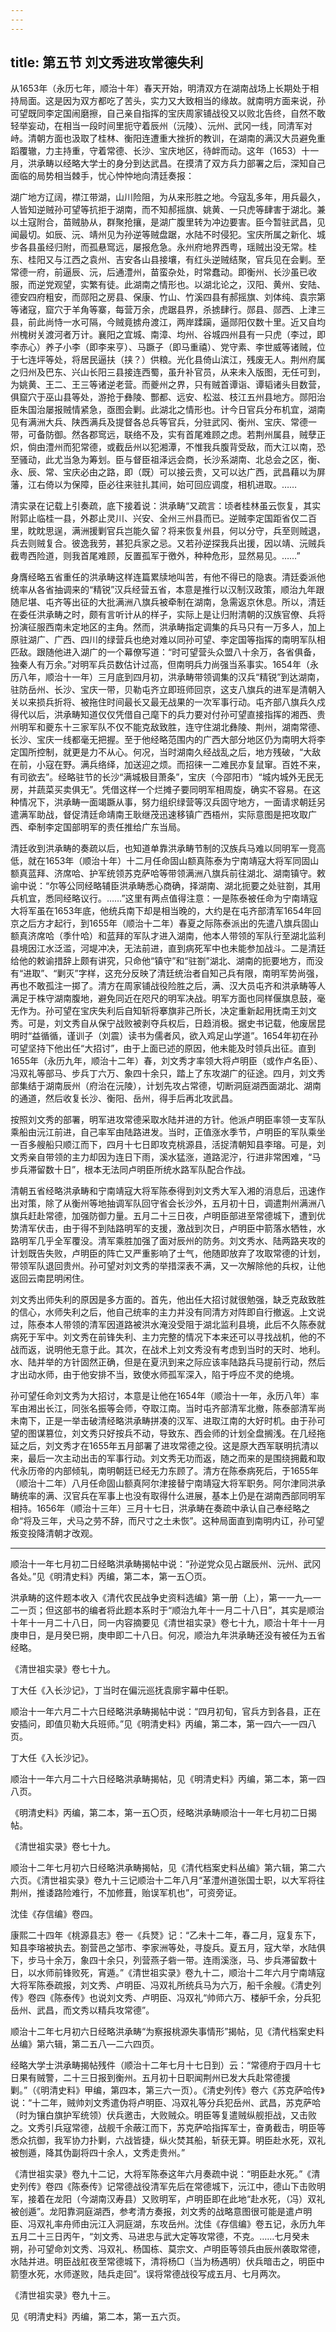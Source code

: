 ```yaml
---
---
---
```

title: 第五节 刘文秀进攻常德失利
---




从1653年（永历七年，顺治十年）春天开始，明清双方在湖南战场上长期处于相持局面。这是因为双方都吃了苦头，实力又大致相当的缘故。就南明方面来说，孙可望既同李定国闹磨擦，自己亲自指挥的宝庆周家铺战役又以败北告终，自然不敢轻举妄动，在相当一段时间里扼守着辰州（沅陵）、沅州、武冈一线，同清军对峙。清朝方面也汲取了桂林、衡阳连遭重大挫折的教训，在湖南的满汉大员避免重蹈覆辙，力主持重，守着常德、长沙、宝庆地区，待衅而动。这年（1653）十一月，洪承畴以经略大学士的身分到达武昌。在摸清了双方兵力部署之后，深知自己面临的局势相当棘手，忧心忡忡地向清廷奏报：

湖广地方辽阔，襟江带湖，山川险阻，为从来形胜之地。今寇乱多年，用兵最久，人皆知逆贼孙可望等抗拒于湖南，而不知郝摇旗、姚黄、一只虎等肆害于湖北。兼以土寇附合，苗贼胁从，群聚抢攘，是湖广腹里转为冲边要害。臣今暂驻武昌，见闻最切。如辰、沅、靖州见为孙逆等贼盘踞，水陆不时侵犯。宝庆所属之新化、城步各县虽经归附，而孤悬窎远，屡报危急。永州府地界西粤，瑶贼出没无常。桂东、桂阳又与江西之袁州、吉安各山县接壤，有红头逆贼结聚，官兵见在会剿。至常德一府，前逼辰、沅，后通澧州，苗蛮杂处，时常蠢动。即衡州、长沙虽已收服，而逆党观望，实繁有徒。此湖南之情形也。以湖北论之，汉阳、黄州、安陆、德安四府粗安，而郧阳之房县、保康、竹山、竹溪四县有郝摇旗、刘体纯、袁宗第等诸寇，窟穴于羊角等寨，每营万余，虎踞县界，杀掳肆行。郧县、郧西、上津三县，前此尚恃一水可隔，今贼竟掳舟渡江，两岸蹂躏，逼郧阳仅数十里。近又自均州槐树关渡河者万计。襄阳之宜城、南漳、均州、谷城四州县有一只虎（李过，即李赤心）养子小李（即李来亨）、马蹶子（即马重禧）、党守素、李世威等诸贼，位于七连坪等处，将居民逼扶（挟？）供粮。光化县倚山滨江，残废无人。荆州府属之归州及巴东、兴山长阳三县接连西蜀，虽升补官员，从来未入版图，无任可到，为姚黄、王二、王三等诸逆老营。而夔州之界，只有贼首谭诣、谭韬诸头目数营，俱窟穴于巫山县等处，游抢于彝陵、酆都、远安、松滋、枝江五州县地方。郧阳治臣朱国治屡报贼情紧急，亟图会剿。此湖北之情形也。计今日官兵分布机宜，湖南见有满洲大兵、陕西满兵及提督各总兵等官兵，分驻武冈、衡州、宝庆、常德一带，可备防御。然各郡窎远，联络不及，实有首尾难顾之虑。若荆州属县，贼孽正炽，倘由澧州而犯常德，或截岳州以犯湘潭，不惟我兵腹背受敌，而大江以南，恐至骚动，此尤当急为筹划。臣与督臣祖泽远会商，长沙系湖南、北总会之区，衡、永、辰、常、宝庆必由之路，即（既）可以接云贵，又可以达广西，武昌藉以为屏藩，江右倚以为保障，臣必往来驻扎其间，始可回应调度，相机进取。……



清实录在记载上引奏疏，底下接着说：洪承畴“又疏言：顷者桂林虽云恢复，其实附郭止临桂一县，外郡止灵川、兴安、全州三州县而已。逆贼李定国距省仅二百里，眈眈思逞，满洲援剿官兵岂能久留？将来恢复州县，何以分守，兵至则贼退，兵去则贼复合。彼逸我劳，甚犯兵家之忌。又若孙逆探我兵出援，因以靖、沅贼兵截粤西险道，则我首尾难顾，反置孤军于徼外，种种危形，显然易见。……”

身膺经略五省重任的洪承畴这样连篇累牍地叫苦，有他不得已的隐衷。清廷委派他统率从各省抽调来的“精锐”汉兵经营五省，本意是推行以汉制汉政策，顺治九年跟随尼堪、屯齐等出征的大批满洲八旗兵被牵制在湖南，急需返京休息。所以，清廷在委任洪承畴之时，颇有言听计从的样子，实际上是让归附清朝的汉族官僚、兵将扮演征服西南未定地区的主角。然而，洪承畴指定调集的兵马只有一万多人，加上原驻湖广、广西、四川的绿营兵也绝对难以同孙可望、李定国等指挥的南明军队相匹敌。跟随他进入湖广的一个幕僚写道：“时可望营头众盟八十余万，各省俱备，独秦人有万余。”对明军兵员数估计过高，但南明兵力尚强当系事实。1654年（永历八年，顺治十一年）三月底到四月初，洪承畴带领调集的汉兵“精锐”到达湖南，驻防岳州、长沙、宝庆一带，贝勒屯齐立即班师回京，这支八旗兵的进军是清朝入关以来损兵折将、被拖住时间最长又最无战果的一次军事行动。屯齐部八旗兵久戍得代以后，洪承畴知道仅仅凭借自己麾下的兵力要对付孙可望直接指挥的湘西、贵州明军和夔东十三家军队不仅不能克敌致胜，连守住湖北彝陵、荆州，湖南常德、长沙、宝庆一线都毫无把握。至于他经略范围内的广西大部分地区仍为南明大将李定国所控制，就更是力不从心。何况，当时湖南久经战乱之后，地方残破，“大敌在前，小寇在野。满兵络绎，加送迎之烦。而招徕一二难民亦复鼠窜。百姓不来，有司欲去”。经略驻节的长沙“满城极目萧条”，宝庆（今邵阳市）“城内城外无民无房，并蔬菜买卖俱无”。凭借这样一个烂摊子要同明军相周旋，确实不容易。在这种情况下，洪承畴一面竭蹶从事，努力组织绿营等汉兵固守地方，一面请求朝廷另遣满军助战，督促清廷命靖南王耿继茂迅速移镇广西梧州，实际意图是把攻取广西、牵制李定国部明军的责任推给广东当局。

清廷收到洪承畴的奏疏以后，也知道单靠洪承畴节制的汉族兵马难以同明军一竞高低，就在1653年（顺治十年）十二月任命固山额真陈泰为宁南靖寇大将军同固山额真蓝拜、济席哈、护军统领苏克萨哈等带领满洲八旗兵前往湖北、湖南镇守。敕谕中说：“尔等公同经略辅臣洪承畴悉心商确，择湖南、湖北扼要之处驻劄，其用兵机宜，悉同经略议行。……”这里有两点值得注意：一是陈泰被任命为宁南靖寇大将军虽在1653年底，他统兵南下却是相当晚的，大约是在屯齐部清军1654年回京之后方才起行，到1655年（顺治十二年）春夏之际陈泰派出的先遣八旗兵固山额真济席哈（季什哈）和蓝拜的军队才进入湖南，他本人带领的军队行至湖北监利县境因江水泛滥，河堤冲决，无法前进，直到病死军中也未能参加战斗。二是清廷给他的敕谕措辞上颇有讲究，只命他“镇守”和“驻劄”湖北、湖南的扼要地方，而没有“进取”、“剿灭”字样，这充分反映了清廷统治者自知己兵有限，南明军势尚强，再也不敢孤注一掷了。清方在周家铺战役险胜之后，满、汉大员屯齐和洪承畴等人满足于株守湖南腹地，避免同近在咫尺的明军决战。明军方面也同样偃旗息鼓，毫无作为。孙可望在宝庆失利后自知斩将搴旗非己所长，决定重新起用抚南王刘文秀。可是，刘文秀自从保宁战败被剥夺兵权后，日趋消极。据史书记载，他废居昆明时“益循循，谨训子（刘震）读书为儒者风，欲入鸡足山学道”。1654年初在孙可望坚持下他出任“大招讨”，由于上面已述的原因，他未能及时领兵出征。直到1655年（永历九年，顺治十二年）春，刘文秀才率领大将卢明臣（或作卢名臣）、冯双礼等部马、步兵丁六万、象四十余只，踏上了东攻湖广的征途。四月，刘文秀部集结于湖南辰州（府治在沅陵），计划先攻占常德，切断洞庭湖西面湖北、湖南的通道，然后收复长沙、衡阳、岳州，得手后再北攻武昌。

按照刘文秀的部署，明军进攻常德采取水陆并进的方针。他派卢明臣率领一支军队乘船由沅江前进，自己率军由陆路进发。当时，正值涨水季节，卢明臣的军队乘坐一百多艘船只顺江而下，四月十七日即攻克桃源县，活捉清朝知县李瑢。可是，刘文秀亲自带领的主力却因为连日下雨，溪水猛涨，道路泥泞，行进非常困难，“马步兵滞留数十日”，根本无法同卢明臣所统水路军队配合作战。

清朝五省经略洪承畴和宁南靖寇大将军陈泰得到刘文秀大军入湘的消息后，迅速作出对策，除了从衡州等地抽调军队回守省会长沙外，五月初十日，调遣荆州满洲八旗兵赶赴常德，加强防御力量。五月二十三日夜，卢明臣部进至常德城下，遭到优势清军伏击，由于得不到陆路明军的支援，激战到次日，卢明臣中箭落水牺牲，水路明军几乎全军覆没。清军乘胜加强了面对辰州的防务。刘文秀水、陆两路夹攻的计划既告失败，卢明臣的阵亡又严重影响了士气，他随即放弃了攻取常德的计划，带领军队退回贵州。孙可望对刘文秀的举措深表不满，又一次解除他的兵权，让他返回云南昆明闲住。

刘文秀出师失利的原因是多方面的。首先，他出任大招讨就很勉强，缺乏克敌致胜的信心，水师失利之后，他自己统率的主力并没有同清方对阵即自行撤返。上文说过，陈泰本人带领的清军因道路被洪水淹没受阻于湖北监利县境，此后不久陈泰就病死于军中。刘文秀在前锋失利、主力完整的情况下本来还可以寻找战机，他的不战而返，说明他无意于此。其次，在战术上刘文秀没有考虑到当时的天时、地利。水、陆并举的方针固然正确，但是在夏汛到来之际应该率陆路兵马提前行动，然后才出动水师，由于他安排不当，致使水师孤军深入，陷于呼应不灵的绝境。

孙可望任命刘文秀为大招讨，本意是让他在1654年（顺治十一年，永历八年）率军由湘出长江，同张名振等会师，夺取江南。当时屯齐部清军北撤，陈泰部清军尚未南下，正是一举击破清经略洪承畴拼凑的汉军、进取江南的大好时机。由于孙可望的图谋篡位，刘文秀只好按兵不动，导致东、西会师的计划全盘搁浅。在几经拖延之后，刘文秀才在1655年五月部署了进攻常德之役。这是原大西军联明抗清以来，最后一次主动出击的军事行动。刘文秀无功而返，随之而来的是围绕拥戴和取代永历帝的内部倾轧，南明朝廷已经无力东顾了。清方在陈泰病死后，于1655年（顺治十二年）八月任命固山额真阿尔津接替宁南靖寇大将军职务。阿尔津同洪承畴统率的满、汉官兵在军事上也没有取得什么进展，基本上仍是在湖南西部同明军相持。1656年（顺治十三年）三月十七日，洪承畴在奏疏中承认自己奉经略之命“将及三年，犬马之劳不辞，而尺寸之土未恢”。这种局面直到南明内讧，孙可望叛变投降清朝才改观。



* * *



顺治十一年七月初二日经略洪承畴揭帖中说：“孙逆党众见占踞辰州、沅州、武冈各处。”见《明清史料》丙编，第二本，第一五〇页。 ​​​​​​​​​



洪承畴的这件题本收入《清代农民战争史资料选编》第一册（上），第一一九—一二一页；但这部书的编者将此题本系时于“顺治九年十一月二十八日”，其实是顺治十年十一月二十八日，同一内容摘要见《清世祖实录》卷七十九，顺治十年十一月庚申日，是月癸巳朔，庚申即二十八日。何况，顺治九年洪承畴还没有被任为五省经略。 ​​​​​​​​​



《清世祖实录》卷七十九。 ​​​​​​​​​



丁大任《入长沙记》，丁当时在偏沅巡抚袁廓宇幕中任职。 ​​​​​​​​​



顺治十一年六月二十六日经略洪承畴揭帖中说：“四月初旬，官兵方到各县，正在安插问，即值贝勒大兵班师。”见《明清史料》丙编，第二本，第一四六—一四八页。 ​​​​​​​​​



丁大任《入长沙记》。 ​​​​​​​​​



顺治十一年六月二十六日经略洪承畴揭帖，见《明清史料》丙编，第二本，第一四八页。 ​​​​​​​​​



《明清史料》丙编，第二本，第一五〇页，经略洪承畴顺治十一年七月初二日揭帖。 ​​​​​​​​​



《清世祖实录》卷七十九。 ​​​​​​​​​



顺治十二年七月初六日经略洪承畴揭帖，见《清代档案史料丛编》第六辑，第二六六页。《清世祖实录》卷九十三记顺治十二年八月“革澧州道张国士职，以大军将往荆州，推诿路险难行，不加修葺，贻误军机也”，可资旁证。 ​​​​​​​​​



沈佳《存信编》卷四。 ​​​​​​​​​



康熙二十四年《桃源县志》卷一《兵燹》记：“乙未十二年，春二月，寇复东下，知县李瑢被执去。劄营邑之邹市、李家洲等处，寻旋兵。夏五月，寇大举，水陆俱下，步马十余万，象四十余只，列营燕子砦一带。连雨溪涨，马、步兵滞留数十日，以水师前锋败死，宵遁。”《清世祖实录》卷九十二，顺治十二年六月宁南靖寇大将军陈泰疏报，刘文秀、卢明臣、冯双礼所统兵马为六万，船千余艘。《清史列传》卷四《陈泰传》也说刘文秀、卢明臣、冯双礼“帅师六万、楼舮千余，分兵犯岳州、武昌，而文秀以精兵攻常德”。 ​​​​​​​​​



顺治十二年七月初六日经略洪承畴“为察报桃源失事情形”揭帖，见《清代档案史料丛编》第六辑，第二五八—二六四页。 ​​​​​​​​​



经略大学士洪承畴揭帖残件（顺治十二年七月十七日到）云：“常德府于四月十七日果有贼警，二十三日报到衡州。五月初十日职闻荆州已发大兵赴常德援剿。”（《明清史料》甲编，第四本，第三六一页）。《清史列传》卷六《苏克萨哈传》说：“十二年，贼帅刘文秀遣伪将卢明臣、冯双礼等分兵犯岳州、武昌，苏克萨哈（时为镶白旗护军统领）伏兵邀击，大败贼众。明臣等复遣贼纵舰拒战，又击败之。文秀引兵寇常德，战舰千余蔽江而下，苏克萨哈指挥军士，奋勇截击，明臣等悉众抗御，我军协力扑剿，六战皆捷，纵火焚其船，斩获无算。明臣赴水死，双礼被刨遁，降其伪副将四十余人，文秀走贵州。” ​​​​​​​​​



《清世祖实录》卷九十二记，大将军陈泰这年六月奏疏中说：“明臣赴水死。”《清史列传》卷四《陈泰传》记常德战役清军先后在常德城下，沅江中，德山下击败明军，接着在龙阳（今湖南汉寿县）又败明军，卢明臣即在此地“赴水死，（冯）双礼被创遁”。龙阳靠洞庭湖西，参考清方奏报，刘文秀的战略意图很可能是遣卢明臣、冯双礼率舟师由沅江入洞庭湖，东攻岳州。沈佳《存信编》卷五记，永历九年五月二十三日丙午，“刘文秀、马进忠与武大定等攻常德，不克。……七月癸未朔，孙可望命刘文秀、冯双礼、杨国栋、莫宗文、卢明臣等领兵由辰州袭取常德，水陆并进。明臣战舡夜至常德城下，清将杨□（当为杨遇明）伏兵暗击之，明臣中箭堕水死，水师遂败，陆兵走回”。误将常德战役写成五月、七月两次。 ​​​​​​​​​



《清世祖实录》卷九十三。 ​​​​​​​​​



见《明清史料》丙编，第二本，第一五六页。 ​​​​​​​​​